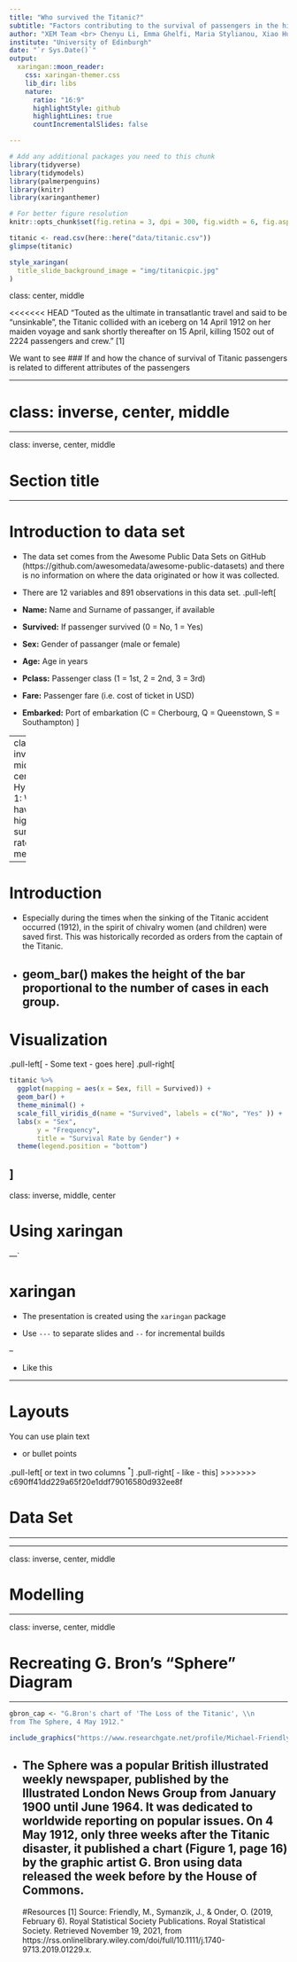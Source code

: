 ```yaml
---
title: "Who survived the Titanic?"
subtitle: "Factors contributing to the survival of passengers in the historic Titanic accident of 1912 "
author: "XEM Team <br> Chenyu Li, Emma Ghelfi, Maria Stylianou, Xiao Hu"
institute: "University of Edinburgh"
date: "`r Sys.Date()`"
output:
  xaringan::moon_reader:
    css: xaringan-themer.css
    lib_dir: libs
    nature:
      ratio: "16:9"
      highlightStyle: github
      highlightLines: true
      countIncrementalSlides: false

---
```


```r
# Add any additional packages you need to this chunk
library(tidyverse)
library(tidymodels)
library(palmerpenguins)
library(knitr)
library(xaringanthemer)
```

```r
# For better figure resolution
knitr::opts_chunk$set(fig.retina = 3, dpi = 300, fig.width = 6, fig.asp = 0.618, out.width = "80%")
```

```r
titanic <- read.csv(here::here("data/titanic.csv"))
glimpse(titanic)
```

```r
style_xaringan(
  title_slide_background_image = "img/titanicpic.jpg"
)
```

class: center, middle



<<<<<<< HEAD
"Touted as the ultimate in transatlantic travel and said to be “unsinkable”, the Titanic collided with an iceberg on 14 April 1912 on her maiden voyage and sank shortly thereafter on 15 April, killing 1502 out of 2224 passengers and crew." [1]

We want to see 
### If and how the chance of survival of Titanic passengers is related to different attributes of the passengers 


---

class: inverse, center, middle
=======
---

class: inverse, center, middle

# Section title

---

# Introduction to data set
* The data set comes from the Awesome Public Data Sets on GitHub (https://github.com/awesomedata/awesome-public-datasets) and there is no information on where the data originated or how it was collected.

* There are 12 variables and 891 observations in this data set. 
.pull-left[
* **Name:** Name and Surname of passanger, if available 
* **Survived:** If passenger survived (0 = No, 1 = Yes)
* **Sex:** Gender of passanger (male or female)
* **Age:** Age in years
* **Pclass:** Passenger class (1 = 1st, 2 = 2nd, 3 = 3rd) 
* **Fare:** Passenger fare (i.e. cost of ticket in USD)
* **Embarked:** Port of embarkation (C = Cherbourg, Q = Queenstown, S = Southampton) ]

---
class: inverse, middle, center
# Hypothesis 1: Women have a higher survival rate than men

---


# Introduction
* Especially during the times when the sinking of the Titanic accident occurred (1912), in the spirit of chivalry women (and children) were saved first. This was historically recorded as orders from the captain of the Titanic.

* **geom_bar()** makes the height of the bar proportional to the number of cases in each group. 
---

# Visualization
.pull-left[
- Some text
- goes here
]
.pull-right[
```r
titanic %>%
  ggplot(mapping = aes(x = Sex, fill = Survived)) +
  geom_bar() +
  theme_minimal() +
  scale_fill_viridis_d(name = "Survived", labels = c("No", "Yes" )) +
  labs(x = "Sex", 
       y = "Frequency", 
       title = "Survival Rate by Gender") +
  theme(legend.position = "bottom")
```
]
---


class: inverse, middle, center

# Using xaringan

---`

# xaringan

- The presentation is created using the `xaringan` package

- Use `---` to separate slides and `--` for incremental builds

--

- Like this

---

# Layouts

You can use plain text

- or bullet points

.pull-left[
or text in two columns $^*$
]
.pull-right[
- like
- this
]
>>>>>>> c690ff41dd229a65f20e1ddf79016580d932ee8f

# Data Set

---



---

class: inverse, center, middle

# Modelling

---

class: inverse, center, middle

# Recreating G. Bron's "Sphere" Diagram

---

``` r
gbron_cap <- "G.Bron's chart of 'The Loss of the Titanic', \\n
from The Sphere, 4 May 1912."
```

```r
include_graphics("https://www.researchgate.net/profile/Michael-Friendly/publication/330916468/figure/fig1/AS:723679168196613@1549549967751/GBrons-chart-of-The-Loss-of-the-Titanic-from-The-Sphere-4-May-1912-Each-subgroup.png")
```

* The Sphere was a popular British illustrated weekly newspaper, published by the Illustrated London News Group from January 1900 until June 1964. It was dedicated to worldwide reporting on popular issues. On 4 May 1912, only three weeks after the Titanic disaster, it published a chart (Figure 1, page 16) by the graphic artist G. Bron using data released the week before by the House of Commons.
---
#Resources
[1] Source: Friendly, M., Symanzik, J., &amp; Onder, O. (2019, February 6). Royal Statistical Society Publications. Royal Statistical Society. Retrieved November 19, 2021, from https://rss.onlinelibrary.wiley.com/doi/full/10.1111/j.1740-9713.2019.01229.x. 
